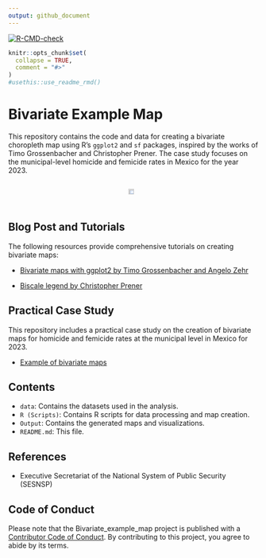 ```yaml
---
output: github_document
---
```



<!-- README.md is generated from README.Rmd. Please edit that file -->

<!-- badges: start -->

[![R-CMD-check](https://github.com/r-lib/usethis/actions/workflows/R-CMD-check.yaml/badge.svg)](https://github.com/r-lib/usethis/actions/workflows/R-CMD-check.yaml)

<!-- badges: end -->

```r
knitr::opts_chunk$set(
  collapse = TRUE,
  comment = "#>"
)
#usethis::use_readme_rmd()
```

Bivariate Example Map
===========================================

This repository contains the code and data for creating a bivariate choropleth map using R's `ggplot2` and `sf` packages, inspired by the works of Timo Grossenbacher and Christopher Prener. The case study focuses on the municipal-level homicide and femicide rates in Mexico for the year 2023.  

<div style="display: flex; justify-content: center; gap: 10px;">

<img src="Output/Mapa de homicidios y feminicidios 2023.png" width="70%" style="margin: 1px;">

</div>

## Blog Post and Tutorials   

The following resources provide comprehensive tutorials on creating bivariate maps:      

- [Bivariate maps with ggplot2 by Timo Grossenbacher and Angelo Zehr](https://dvillasanao.github.io/Bivariate_example_map/analysis_grssnbchr/Bivariate%20maps%20with%20ggplot2%20and%20sf.nb.html)  

- [Biscale legend by Christopher Prener](https://dvillasanao.github.io/Bivariate_example_map/Biscale%20legend.nb.html)   

## Practical Case Study   
This repository includes a practical case study on the creation of bivariate maps for homicide and femicide rates at the municipal level in Mexico for 2023.  

- [Example of bivariate maps](https://dvillasanao.github.io/Bivariate_example_map/R/03_Example%20of%20bivariate%20maps.nb.html)  

## Contents   

- `data`: Contains the datasets used in the analysis.   
- `R (Scripts)`: Contains R scripts for data processing and map creation.   
- `Output`: Contains the generated maps and visualizations.   
- `README.md`: This file.     

## References

- Executive Secretariat of the National System of Public Security (SESNSP)


## Code of Conduct

Please note that the Bivariate_example_map project is published with a [Contributor Code of Conduct](https://contributor-covenant.org/version/2/1/CODE_OF_CONDUCT.html). By contributing to this project, you agree to abide by its terms.
